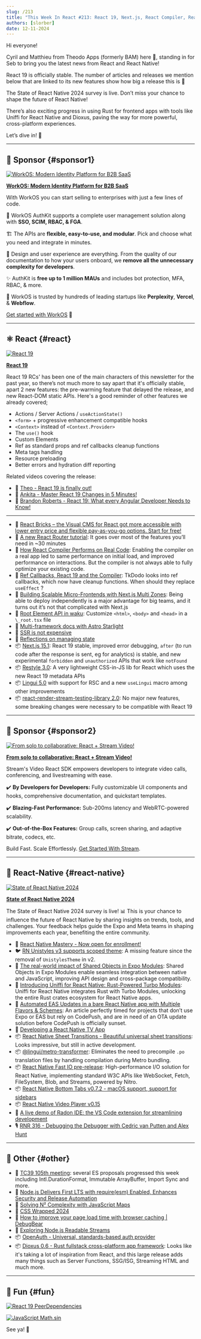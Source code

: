 ```yaml
---
slug: /213
title: "This Week In React #213: React 19, Next.js, React Compiler, React Router, Restyle, Lingui, State of RN, Uniffi, Shared Objects, Fast IO, Sheet Transitions, Radon IDE, TC39, OpenAuth, Dioxus..."
authors: [slorber]
date: 12-11-2024
---
```


Hi everyone!

Cyril and Matthieu from Theodo Apps (formerly BAM) here 👋, standing in for Seb to bring you the latest news from React and React Native!

React 19 is officially stable. The number of articles and releases we mention below that are linked to its new features show how big a release this is 🙂

The State of React Native 2024 survey is live. Don’t miss your chance to shape the future of React Native!

There’s also exciting progress in using Rust for frontend apps with tools like Uniffi for React Native and Dioxus, paving the way for more powerful, cross-platform experiences.

Let’s dive in! 🚀

<!-- truncate -->


<Support />

---

## 💸 Sponsor {#sponsor1}

[![WorkOS: Modern Identity Platform for B2B SaaS](/emails/issues/195/workOS.jpg)](https://workos.com/?utm_source=thisweekinreact&utm_medium=newsletter&utm_campaign=q32024)

**[WorkOS: Modern Identity Platform for B2B SaaS](https://workos.com/?utm_source=thisweekinreact&utm_medium=newsletter&utm_campaign=q32024)**

With WorkOS you can start selling to enterprises with just a few lines of code.

🔐 WorkOS AuthKit supports a complete user management solution along with **SSO, SCIM, RBAC, & FGA**.

🏗️ The APIs are **flexible, easy-to-use, and modular**. Pick and choose what you need and integrate in minutes.

🎨 Design and user experience are everything. From the quality of our documentation to how your users onboard, we **remove all the unnecessary complexity for developers**.

✨ AuthKit is **free up to 1 million MAUs** and includes bot protection, MFA, RBAC, & more.

🤝 WorkOS is trusted by hundreds of leading startups like **Perplexity**, **Vercel**, & **Webflow**.

[Get started with WorkOS](https://workos.com/?utm_source=thisweekinreact&utm_medium=newsletter&utm_campaign=q32024) 🚀

---

## ⚛️ React {#react}

[![React 19](/emails/issues/213/react.jpg)](https://react.dev/blog/2024/12/05/react-19)

**[React 19](https://react.dev/blog/2024/12/05/react-19)**

React 19 RCs' has been one of the main characters of this newsletter for the past year, so there’s not much more to say apart that it's officially stable, apart 2 new features: the pre-warming feature that delayed the release, and new React-DOM static APIs. Here's a good reminder of other features we already covered;

- Actions / Server Actions / `useActionState()`
- `<form>` \+ progressive enhancement compatible hooks
- `<Context>` instead of `<Context.Provider>`
- The `use()` hook
- Custom Elements
- Ref as standard props and ref callbacks cleanup functions
- Meta tags handling
- Resource preloading
- Better errors and hydration diff reporting

Related videos covering the release:

- 🎥 [Theo - React 19 is finally out!](https://www.youtube.com/watch?v=6aQgiJHReCI)
- 🎥 [Ankita - Master React 19 Changes in 5 Minutes!](https://www.youtube.com/watch?v=ZcuOV60_z6s)
- 🎥 [Brandon Roberts - React 19: What every Angular Developer Needs to Know!](https://www.youtube.com/watch?v=0aHHGdxAmF4)

---

- 💸 [React Bricks – the Visual CMS for React got more accessible with lower entry price and flexible pay-as-you-go options. Start for free!](https://www.reactbricks.com/?utm_source=twir&utm_campaign=ql24)
- 📖 [A new React Router tutorial](https://reactrouter.com/tutorials/address-book): It goes over most of the features you’ll need in \~30 minutes
- 📜 [How React Compiler Performs on Real Code](https://www.developerway.com/posts/how-react-compiler-performs-on-real-code): Enabling the compiler on a real app led to same performance on initial load, and improved performance on interactions. But the compiler is not always able to fully optimize your existing code.
- 📜 [Ref Callbacks, React 19 and the Compiler](https://tkdodo.eu/blog/ref-callbacks-react-19-and-the-compiler): TkDodo looks into ref callbacks, which now have cleanup functions. When should they replace `useEffect` ?
- 📜 [Building Scalable Micro-Frontends with Next.js Multi Zones](https://techhub.iodigital.com/articles/building-scalable-micro-frontends-with-next-js-multi-zones): Being able to deploy independently is a major advantage for big teams, and it turns out it’s not that complicated with Next.js
- 📜 [Root Element API in waku](https://waku.gg/blog/root-element-api): Customize `<html>`, `<body>` and `<head>` in a `\_root.tsx` file
- 📜 [Multi-framework docs with Astro Starlight](https://blog.arcjet.com/multi-framework-docs-with-astro-starlight/)
- 📜 [SSR is not expensive](https://t3.gg/blog/post/ssr-is-not-expensive)
- 📜 [Reflections on managing state](https://www.frontendundefined.com/posts/monthly/react-state-management-reflections/)
- 📦 [Next.js 15.1](https://nextjs.org/blog/next-15-1): React 19 stable, improved error debugging, `after` (to run code after the response is sent, eg for analytics) is stable, and new experimental `forbidden` and `unauthorized` APIs that work like `notFound`
- 📦 [Restyle 3.0](https://www.restyle.dev/): A very lightweight CSS-in-JS lib for React which uses the new React 19 metadata APIs
- 📦 [Lingui 5.0](https://lingui.dev/blog/2024/11/28/announcing-lingui-5.0) with support for RSC and a new `useLingui` macro among other improvements
- 📦 [react-render-stream-testing-library 2.0](https://github.com/testing-library/react-render-stream-testing-library/releases/tag/v2.0.0): No major new features, some breaking changes were necessary to be compatible with React 19

<SubscribeFormEmbed placement="middle" />

---

## 💸 Sponsor {#sponsor2}

[![From solo to collaborative: React + Stream Video!](/emails/issues/213/stream.jpg)](https://getstream.io/video/sdk/react/tutorial/video-calling/?utm_source=newsletter&utm_medium=referral&utm_content=&utm_campaign=thisweekinreact)

**[From solo to collaborative: React + Stream Video!](https://getstream.io/video/sdk/react/tutorial/video-calling/?utm_source=newsletter&utm_medium=referral&utm_content=&utm_campaign=thisweekinreact)**

Stream's Video React SDK empowers developers to integrate video calls, conferencing, and livestreaming with ease.

✔️ **By Developers for Developers:** Fully customizable UI components and hooks, comprehensive documentation, and quickstart templates.

✔️ **Blazing-Fast Performance:** Sub-200ms latency and WebRTC-powered scalability.

✔️ **Out-of-the-Box Features:** Group calls, screen sharing, and adaptive bitrate, codecs, etc.

Build Fast. Scale Effortlessly. [Get Started With Stream](https://getstream.io/try-for-free/?utm_source=newsletter&utm_medium=referral&utm_content=&utm_campaign=thisweekinreact).

---

## 📱 React-Native {#react-native}

[![State of React Native 2024](/emails/issues/213/state_of_rn.jpg)](https://stateofreactnative.com/)

**[State of React Native 2024](https://stateofreactnative.com/)**

The State of React Native 2024 survey is live\! 📊 This is your chance to influence the future of React Native by sharing insights on trends, tools, and challenges. Your feedback helps guide the Expo and Meta teams in shaping improvements each year, benefiting the entire community.

- 💸 [React Native Mastery - Now open for enrollment!](https://notjust.dev/react-native-mastery?utm_source=twir&utm_medium=email)
- 🐦 [RN Unistyles v3 supports scoped theme](https://x.com/jpudysz/status/1865460854717632737): A missing feature since the removal of `UnistylesTheme` in v2.
- 📜 [The real-world impact of Shared Objects in Expo Modules](https://expo.dev/blog/the-real-world-impact-of-shared-objects): Shared Objects in Expo Modules enable seamless integration between native and JavaScript, improving API design and cross-package compatibility.
- 📜 [Introducing Uniffi for React Native: Rust-Powered Turbo Modules](https://hacks.mozilla.org/2024/12/introducing-uniffi-for-react-native-rust-powered-turbo-modules/): Uniffi for React Native integrates Rust with Turbo Modules, unlocking the entire Rust crates ecosystem for React Native apps.
- 📜 [Automated EAS Updates in a bare React Native app with Multiple Flavors & Schemes](https://shift.infinite.red/automated-eas-updates-in-a-bare-react-native-app-with-multiple-flavors-schemes-dcdf17963079): An article perfectly timed for projects that don’t use Expo or EAS but rely on CodePush, and are in need of an OTA update solution before CodePush is officially sunset.
- 📜 [Developing a React Native TV App](https://www.callstack.com/blog/developing-a-react-native-tv-app)
- 📦 [React Native Sheet Transitions - Beautiful universal sheet transitions](https://github.com/saulamsal/react-native-sheet-transitions): Looks impressive, but still in active development.
- 📦 [@lingui/metro-transformer](https://lingui.dev/blog/2024/11/20/metro-transformer): Eliminates the need to precompile `.po` translation files by handling compilation during Metro bundling.
- 📦 [React Native Fast IO pre-release](https://github.com/callstackincubator/react-native-fast-io): High-performance I/O solution for React Native, implementing standard W3C APIs like WebSocket, Fetch, FileSystem, Blob, and Streams, powered by Nitro.
- 📦 [React Native Bottom Tabs v0.7.2 - macOS support, support for sidebars](https://github.com/okwasniewski/react-native-bottom-tabs/releases/tag/react-native-bottom-tabs%400.7.2)
- 📦 [React Native Video Player v0.15](https://github.com/TheWidlarzGroup/react-native-video-player/releases/tag/v0.15.0)
- 🎥 [A live demo of Radon IDE: the VS Code extension for streamlining development](https://www.youtube.com/watch?v=UeYmRKWhwFI)
- 🎙️ [RNR 316 - Debugging the Debugger with Cedric van Putten and Alex Hunt](https://reactnativeradio.com/episodes/rnr-316-debugging-the-debugger-with-cedric-van-putten-and-alex-hunt)

---

## 🔀 Other {#other}

- 📜 [TC39 105th meeting](https://dev.to/hemanth/updates-from-the-105th-tc39-meeting-3gkh): several ES proposals progressed this week including Intl.DurationFormat, Immutable ArrayBuffer, Import Sync and more.
- 📜 [Node.js Delivers First LTS with require(esm) Enabled, Enhances Security and Release Automation](https://socket.dev/blog/node-js-delivers-first-lts-with-require-esm-enabled)
- 📜 [Solving N² Complexity with JavaScript Maps](https://davidbonan.io/blog/solving-n2-complexity-with-javascript-maps)
- 📜 [CSS Wrapped 2024](https://chrome.dev/css-wrapped-2024/)
- 📜 [How to improve your page load time with browser caching | DebugBear](https://www.debugbear.com/blog/browser-caching)
- 📜 [Exploring Node.js Readable Streams](https://pavel-romanov.com/exploring-the-core-concepts-of-nodejs-readable-streams)
- 📦 [OpenAuth - Universal, standards-based auth provider](https://openauth.js.org/)
- 📦 [Dioxus 0.6 - Rust fullstack cross-platform app framework](https://dioxuslabs.com/blog/release-060): Looks like it's taking a lot of inspiration from React, and this large release adds many things such as Server Functions, SSG/ISG, Streaming HTML and much more.

---

## 🤭 Fun {#fun}

[![React 19 PeerDependencies](/emails/issues/213/react_19_meme.jpg)](https://bsky.app/profile/did:plc:hxmev3uady7j4litwnr5fzbg/post/3laz2eyx77k2l)

[![JavaScript Math.sin](/emails/issues/213/math_sin.jpg)](https://x.com/davesnx/status/1863991593432391711)

See ya! 👋
